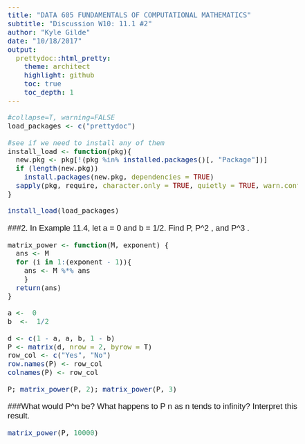 ```yaml
---
title: "DATA 605 FUNDAMENTALS OF COMPUTATIONAL MATHEMATICS" 
subtitle: "Discussion W10: 11.1 #2"
author: "Kyle Gilde"
date: "10/18/2017"
output: 
  prettydoc::html_pretty:
    theme: architect
    highlight: github
    toc: true
    toc_depth: 1
---
```

<style type="text/css">
body{
  font-family: Helvetica;
  font-size: 14pt;
}
</style>
<body>

```r
#collapse=T, warning=FALSE
load_packages <- c("prettydoc")

#see if we need to install any of them
install_load <- function(pkg){
  new.pkg <- pkg[!(pkg %in% installed.packages()[, "Package"])]
  if (length(new.pkg)) 
    install.packages(new.pkg, dependencies = TRUE)
  sapply(pkg, require, character.only = TRUE, quietly = TRUE, warn.conflicts = FALSE)
}

install_load(load_packages)
```

###2. In Example 11.4, let a = 0 and b = 1/2. Find P, P^2 , and P^3 . 

```r
matrix_power <- function(M, exponent) {
  ans <- M
  for (i in 1:(exponent - 1)){
    ans <- M %*% ans
    }
  return(ans)
}

a <-  0 
b  <-  1/2

d <- c(1 - a, a, b, 1 - b)
P <- matrix(d, nrow = 2, byrow = T)
row_col <- c("Yes", "No")
row.names(P) <- row_col
colnames(P) <- row_col

P; matrix_power(P, 2); matrix_power(P, 3)
```
###What would P^n be? What happens to P n as n tends to infinity? Interpret this result.
```r
matrix_power(P, 10000)
```

 \begin{equation}
P^n = \begin{bmatrix} 1, 0 \\
      \frac{2n - 1}{2n}, \frac{1}{2n}
      \end{bmatrix}
 \end{equation}

</body>